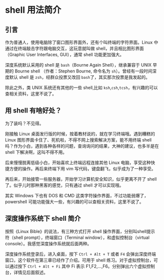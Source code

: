 # shell 用法简介 {#shell}

## 引言

作为普通人，使用电脑除了窗口图形界面外，还有个叫终端的字符界面。Linux 中通过在终端敲击字符跟电脑交互，这玩意就叫做 shell，并且相比图形界面（Graphic User Interfaces, GUI），通常 shell 功能更加强大。

深度系统默认采用的 shell 是 `bash`（Bourne Again Shell），继承兼容于 UNIX 早期的 Bourne shell （作者：Stephen Bourne, 命令名为 `sh`）。曾经有一段时间深度默认 shell 是 `zsh`，经群众投票又改回 `bash`了，其实那次投票是我发起的。

除此之外，类 UNIX 系统还有其他的一些 shell,比如 `ksh`,`csh`,`tcsh`，有兴趣的可以查相关资料，这里不说了。

## 用 shell 有啥好处？

为了装吗？不见得。

刚接触 Linux 桌面发行版的时候，按着教材说的，就在学习终端哦。遇到糟糕的 Linux 图形界面卡住了、死机啦，不得不网上搜索解决方案，能不用终端 shell 吗？作为小白，遇到各种各样的问题，查询询问的结果，大神的建议，也多半是在 shell 下解决啊，这叫不得不用。

后来慢慢脱离低级小白，开始喜欢上终端远程连接其他 Linux 电脑，享受这种快捷方便的操作。再后来终端下用 vim 写代码，键盘翻飞，似乎成为了一种享受。

再后来，开始接管一些服务器，开始学习计算机安全知识，似乎更离不开了 shell 了。似乎儿时那种黑客的感觉，只有通过 shell 才可以实现哦。

其实 Windows 下也有 DOS 和 CMD 这类字符操作界面，不过功能弱爆了， powershell 可能功能强大一些，有兴趣的可以查相关资料，这里不说了。

## 深度操作系统下 shell 简介

按照《Linux Bible》的说法，有三种方式打开 shell 操作界面，分别叫shell提示符（shell prompt），终端窗口（Terminal window），和虚拟控制台（virtual console）。我感觉深度操作系统就后面两种。

深度操作系统登录后，进入桌面，按下 `Ctrl + Alt + T` 或者 `F4` 会弹出深度终端窗口，这个软件在第三章已经作了介绍。可用于 shell 练习。对于虚拟控制台，可以通过按下 `Ctrl + Alt + Fi` 其中 Fi 表示 F1,F2,...,F6。分别弹出六个虚拟控制台，详情见后面叙述。


